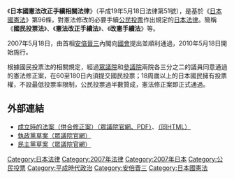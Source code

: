 {{日本法律
|題名 = 日本國憲法改正手續相關法律
|正式名稱 = 日本國憲法改正手續相關法律
|編號 = 平成19年5月18日法律第51號
|通稱 = 國民投票法、憲法改正手續法
|效力 = 現行法
|種類 = 憲法附屬法
|內容 = 憲法修改手續等
|相關 = [[日本國憲法|日本國憲法]]、[[公職選舉法|公職選舉法]]
|鏈接 = [http://law.e-gov.go.jp/announce/H19HO051.html 法務省條文頁面]
}}
《'''日本國憲法改正手續相關法律'''》（平成19年5月18日法律第51號），是基於《[[日本國憲法|日本國憲法]]》第96條，對憲法修改的必要手續[[公民投票|公民投票]]作出規定的[[日本|日本]][[法律|法律]]。簡稱《'''國民投票法'''》、《'''憲法改正手續法'''》、《'''改憲手續法'''》等。

2007年5月18日，由首相[[安倍晉三|安倍晉三]]內閣向[[國會_(日本)|國會]]提出並順利通過，2010年5月18日開始施行。

根據國民投票法的相關規定，經過[[眾議院_(日本)|眾議院]]和[[參議院_(日本)|參議院]]兩院各三分之二的議員同意通過的憲法修正案，在60至180日內須提交國民投票；18周歲以上的日本國民擁有投票權，不設最低投票率限制，公民投票過半數贊成，憲法修正案即正式通過。

== 外部連結 ==
* [https://web.archive.org/web/20120204105151/http://www.shugiin.go.jp/itdb_kenpou.nsf/html/kenpou/164shuho_shusei.pdf/$File/164shuho_shusei.pdf 成立時的法案（併合修正案）（眾議院官網、PDF）]、[https://web.archive.org/web/20130126031740/http://www.shugiin.go.jp/itdb_gian.nsf/html/gian/honbun/syuuseian/13_2856.htm （同HTML）]
* [https://web.archive.org/web/20130123092611/http://www.shugiin.go.jp/itdb_gian.nsf/html/gian/honbun/g16401030.htm 執政黨草案（眾議院官網）]
* [https://web.archive.org/web/20130123095554/http://www.shugiin.go.jp/itdb_gian.nsf/html/gian/honbun/g16401031.htm 民主黨草案（眾議院官網）]

[[Category:日本法律|Category:日本法律]]
[[Category:2007年法律|Category:2007年法律]]
[[Category:2007年日本|Category:2007年日本]]
[[Category:公民投票|Category:公民投票]]
[[Category:平成時代政治|Category:平成時代政治]]
[[Category:安倍晋三|Category:安倍晋三]]
[[Category:日本國憲法|Category:日本國憲法]]
